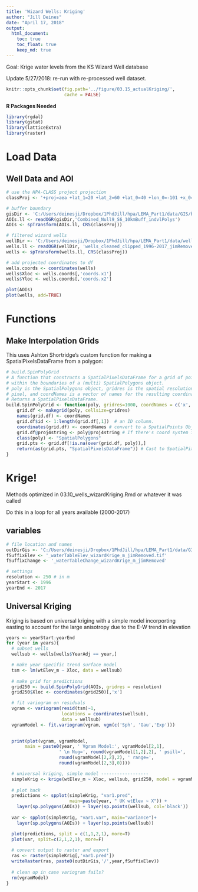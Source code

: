 ```yaml
---
title: 'Wizard Wells: Kriging'
author: "Jill Deines"
date: "April 17, 2018"
output: 
  html_document:
    toc: true
    toc_float: true
    keep_md: true
---
```


Goal: Krige water levels from the KS Wizard Well database

Update 5/27/2018: re-run with re-processed well dataset.

```r
knitr::opts_chunk$set(fig.path='../figure/03.15_actualKriging/',
                      cache = FALSE)
```

**R Packages Needed**

```r
library(rgdal)
library(gstat)
library(latticeExtra)
library(raster)
```

# Load Data

## Well Data and AOI

```r
# use the HPA-CLASS project projection
classProj <- '+proj=aea +lat_1=20 +lat_2=60 +lat_0=40 +lon_0=-101 +x_0=0 +y_0=0 +datum=NAD83 +units=m +no_defs +ellps=GRS80 +towgs84=0,0,0'

# buffer boundary
gisDir <- 'C:/Users/deinesji/Dropbox/1PhdJill/hpa/LEMA_Part1/data/GIS/boundaries'
AOIs.ll <- readOGR(gisDir,'Combined_Null9_S6_10kmBuff_indvlPolys')
AOIs <- spTransform(AOIs.ll, CRS(classProj))

# filtered wizard wells
wellDir <- 'C:/Users/deinesji/Dropbox/1PhdJill/hpa/LEMA_Part1/data/wellData/WIZARD/cleaned'
wells.ll <- readOGR(wellDir, 'wells_cleaned_clipped_1996-2017_jimRemoved')
wells <- spTransform(wells.ll, CRS(classProj))

# add projected coordinates to df
wells.coords <- coordinates(wells)
wells$Xloc <- wells.coords[,'coords.x1']
wells$Yloc <- wells.coords[,'coords.x2']

plot(AOIs)
plot(wells, add=TRUE)
```


# Functions

## Make Interpolation Grids

This uses Ashton Shortridge's custom function for making a SpatialPixelsDataFrame from a polygon:

```r

# build.SpinPolyGrid
# A function that constructs a SpatialPixelsDataFrame for a grid of points
# within the boundaries of a (multi) SpatialPolygons object.
# poly is the SpatialPolygons object, gridres is the spatial resolution of each
# pixel, and coordNames is a vector of names for the resulting coordinates.
# Returns a SpatialPixelsDataFrame.
build.SpinPolyGrid <- function(poly, gridres=1000, coordNames = c('x', 'y')) {
    grid.df <- makegrid(poly, cellsize=gridres)
    names(grid.df) <- coordNames
    grid.df$id <- 1:length(grid.df[,1])  # an ID column.
    coordinates(grid.df) <- coordNames # convert to a SpatialPoints Object
    grid.df@proj4string <- poly@proj4string # If there's coord system info, set that.
    class(poly) <- "SpatialPolygons"
    grid.pts <- grid.df[!is.na(over(grid.df, poly)),]
    return(as(grid.pts, "SpatialPixelsDataFrame")) # Cast to SpatialPixelsDataFrame
}

```

# Krige!
Methods optimized in 03.10_wells_wizardKriging.Rmd or whatever it was called

Do this in a loop for all years available (2000-2017)

## variables

```r
# file location and names
outDirGis <- 'C:/Users/deinesji/Dropbox/1PhdJill/hpa/LEMA_Part1/data/GIS/waterLevels'
fSuffixElev <- '_waterTableElev_wizardKrige_m_jimRemoved.tif'
fSuffixChange <- '_waterTableChange_wizardKrige_m_jimRemoved'

# settings
resolution <- 250 # in m
yearStart <- 1996
yearEnd <- 2017
```

## Universal Kriging
Kriging is based on universal kriging with a simple model incorporting easting to account for the large anisotropy due to the E-W trend in elevation

```r
years <- yearStart:yearEnd
for (year in years){
  # subset wells
  wellsub <- wells[wells$YearAdj == year,]

  # make year specific trend surface model
  tsm <- lm(wtElev_m ~ Xloc, data = wellsub)
 
  # make grid for predictions
  grid250 <- build.SpinPolyGrid(AOIs, gridres = resolution)
  grid250$Xloc <- coordinates(grid250)[,'x']

  # fit variogram on residuals
  vgram <- variogram(resid(tsm)~1, 
                     locations = coordinates(wellsub),
                     data = wellsub)
  vgramModel <- fit.variogram(vgram, vgm(c('Sph', 'Gau','Exp')))
  

  print(plot(vgram, vgramModel, 
       main = paste0(year, ' Vgram Model:', vgramModel[2,1],
                    ' \n Nug=', round(vgramModel[1,2],2), ' psill=',
                    round(vgramModel[2,2],2), ' range=', 
                    round(vgramModel[2,3],0))))

  # universal kriging, simple model ------------------
  simpleKrig <- krige(wtElev_m ~ Xloc, wellsub, grid250, model = vgramModel)
  
  # plot hack
  predictions <- spplot(simpleKrig, "var1.pred",
                        main=paste(year, " UK wtElev ~ X")) +
    layer(sp.polygons(AOIs)) + layer(sp.points(wellsub, col='black'))
  
  var <- spplot(simpleKrig, "var1.var", main="variance")+
    layer(sp.polygons(AOIs)) + layer(sp.points(wellsub))

  plot(predictions, split = c(1,1,2,1), more=T)
  plot(var, split=c(2,1,2,1), more=F)
  
  # convert output to raster and export
  ras <- raster(simpleKrig[,'var1.pred'])
  writeRaster(ras, paste0(outDirGis,'/',year,fSuffixElev))
  
  # clean up in case variogram fails?
  rm(vgramModel)
}
```
